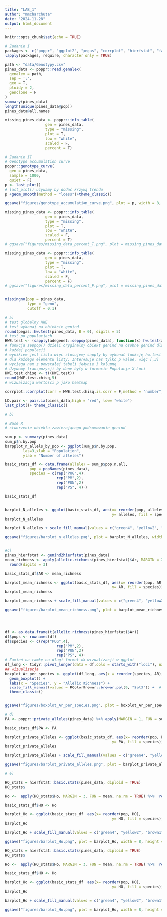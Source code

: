 ```yaml
---
title: "LAB_1"
author: "mmcharchuta"
date: "2024-11-28"
output: html_document
---
```


```r
knitr::opts_chunk$set(echo = TRUE)
```


```r
# Zadanie I
packages <- c("poppr", "ggplot2", "pegas", "corrplot", "hierfstat", "factoextra", "FactoMineR", "rnaturalearth","rnaturalearthdata", "sf", "vegan","LEA", "graph4lg")
lapply(packages, require, character.only = TRUE)

path <- "data/Genotypy.csv"
pines_data <- poppr::read.genalex(
  genalex = path,
  sep = ';',
  geo = T,
  ploidy = 2,
  genclone = F
)
summary(pines_data)
length(unique(pines_data@pop))
pines_data@all.names

missing_pines_data <- poppr::info_table(
                  gen = pines_data,
                  type = "missing", 
                  plot = T,
                  low = "white", 
                  scaled = F,
                  percent = T)
```


```r
# Zadanie II
# Genotype accumulation curve
poppr::genotype_curve(
  gen = pines_data,
  sample = 1000,
  quiet = F) 
p <- last_plot()
# last_plot() używamy by dodać krzywą trendu
p +geom_smooth(method = "loess")+theme_classic()

ggsave("figures/genotype_accumulation_curve.png", plot = p, width = 8, height = 6, dpi = 300)

missing_pines_data <- poppr::info_table(
                  gen = pines_data,
                  type = "missing", 
                  plot = T,
                  low = "white", 
                  scaled = F,
                  percent = T)
# ggsave("figures/missing_data_percent_T.png", plot = missing_pines_data, width = 8, height = 6, dpi = 300)

missing_pines_data <- poppr::info_table(
                  gen = pines_data,
                  type = "missing", 
                  plot = T,
                  low = "white", 
                  scaled = F,
                  percent = F)
# ggsave("figures/missing_data_percent_F.png", plot = missing_pines_data, width = 8, height = 6, dpi = 300)


missingno(pop = pines_data,
          type = "geno",
          cutoff = 0.1)

```

```r
# a)
# test globalny HWE
# test wykonaj na obiekcie genind
round(pegas::hw.test(pines_data, B = 0), digits = 5)
# test po populacjach
HWE.test <- (sapply(adegenet::seppop(pines_data), function(x) hw.test(x, B=0)[,3]))
# funkcja seppop() dzieli oryginalny obiekt genind na osobne genind dla
# każdej populacji
# wynikiem jest lista więc stosujemy sapply by wykonać funkcję hw.test
# dla każdego elementu listy. Interesuje nas tylko p value, więc [,3]
# wyciąga nam z powstałej tabeli jedynie 3 kolumnę
# Używamy transpozycji by dane były w formacie Populacje X Loci
HWE.test.chisq <- t((HWE.test)) 
round(HWE.test.chisq,5)
# wizualzacja wartości p jako heatmap

corrplot::corrplot(corr = HWE.test.chisq,is.corr = F,method = "number",col = COL1("Reds"),bg = "grey80")

LD.pair <- pair.ia(pines_data,high = "red", low= "white")
last_plot()+ theme_classic()

# b)

# Base R
# stworzenie obiektu zawierającego podsumowanie genind

sum_p <- summary(pines_data)
sum_p$n.by.pop
barpplot_n_allels_by_pop <- ggplot(sum_p$n.by.pop, 
        las=3,xlab = "Population", 
        ylab = "Number of alleles")

basic_stats_df <- data.frame(alleles = sum_p$pop.n.all,
           pop = popNames(pines_data),
           species = c(rep("PUG",4),
                       rep("PM",2), 
                       rep("PUN",2),
                       rep("PS", 4)))

basic_stats_df


barplot_N_alleles <- ggplot(basic_stats_df, aes(x= reorder(pop, alleles), 
                                                y= alleles, fill = species))+geom_bar(stat="identity")
barplot_N_alleles

barplot_N_alleles + scale_fill_manual(values = c("green4", "yellow2", "brown1", "dodgerblue")) + theme_classic()

ggsave("figures/barplot_n_alleles.png", plot = barplot_N_alleles, width = 8, height = 6, dpi = 300)


#c)
pines_hierfstat <- genind2hierfstat(pines_data)
mean_richness <- apply(allelic.richness(pines_hierfstat)$Ar, MARGIN = 2, FUN = mean) %>%
  round(digits = 3)

basic_stats_df$AR <- mean_richness

barplot_mean_richness <- ggplot(basic_stats_df, aes(x= reorder(pop, AR), 
                                                y= AR, fill = species))+geom_bar(stat="identity")
barplot_mean_richness

barplot_mean_richness + scale_fill_manual(values = c("green4", "yellow2", "brown1", "dodgerblue")) + theme_classic()

ggsave("figures/barplot_mean_richness.png", plot = barplot_mean_richness, width = 8, height = 6, dpi = 300)




df <- as.data.frame(t(allelic.richness(pines_hierfstat)$Ar))
df$pops <- rownames(df)
df$species <- c(rep("PUG",4),
                       rep("PM",2), 
                       rep("PUN",2),
                       rep("PS", 4))
# Zamień na ramkę na długi format do wizualizacji w ggplot
df_long <- tidyr::pivot_longer(data = df,cols = starts_with("loci"), names_to = "loci", values_to = "AR")
## wizualizacja
boxplot_Ar_per_species <- ggplot(df_long, aes(x = reorder(species, AR), y = AR, fill = loci)) +
  geom_boxplot() +
  labs(x = "Species", y = "Allelic Richness") +
  scale_fill_manual(values = RColorBrewer::brewer.pal(9, "Set3")) +  # 9 distinct colors
  theme_classic()


ggsave("figures/boxplot_Ar_per_species.png", plot = boxplot_Ar_per_species, width = 8, height = 6, dpi = 300)

# d)
PA <- poppr::private_alleles(pines_data) %>% apply(MARGIN = 1, FUN = sum)

basic_stats_df$PA <- PA

barplot_private_alleles <- ggplot(basic_stats_df, aes(x= reorder(pop, PA), 
                                                y= PA, fill = species))+geom_bar(stat="identity")
barplot_private_alleles

barplot_private_alleles + scale_fill_manual(values = c("green4", "yellow2", "brown1", "dodgerblue")) + theme_classic()

ggsave("figures/barplot_private_alleles.png", plot = barplot_private_alleles, width = 8, height = 6, dpi = 300)

# e)

HO_stats = hierfstat::basic.stats(pines_data, diploid = TRUE)
HO_stats$

Ho <-  apply(HO_stats$Ho, MARGIN = 2, FUN = mean, na.rm = TRUE) %>%  round(digits = 3)

basic_stats_df$HO <- Ho

barplot_Ho <- ggplot(basic_stats_df, aes(x= reorder(pop, HO), 
                                                y= HO, fill = species))+geom_bar(stat="identity")
barplot_Ho

barplot_Ho + scale_fill_manual(values = c("green4", "yellow2", "brown1", "dodgerblue")) + theme_classic()

ggsave("figures/barplot_Ho.png", plot = barplot_Ho, width = 8, height = 6, dpi = 300)

HO_stats = hierfstat::basic.stats(pines_data, diploid = TRUE)
HO_stats$

Ho <-  apply(HO_stats$Ho, MARGIN = 2, FUN = mean, na.rm = TRUE) %>%  round(digits = 3)

basic_stats_df$HO <- Ho

barplot_Ho <- ggplot(basic_stats_df, aes(x= reorder(pop, HO), 
                                                y= HO, fill = species))+geom_bar(stat="identity")
barplot_Ho

barplot_Ho + scale_fill_manual(values = c("green4", "yellow2", "brown1", "dodgerblue")) + theme_classic()

ggsave("figures/barplot_Ho.png", plot = barplot_Ho, width = 8, height = 6, dpi = 300)
```
